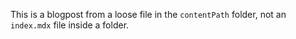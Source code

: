 This is a blogpost from a loose file in the `contentPath` folder, not an `index.mdx` file inside a folder.

